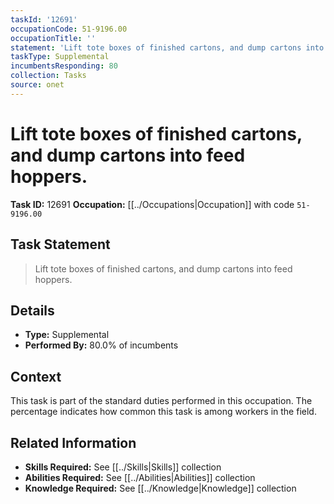 ```yaml
---
taskId: '12691'
occupationCode: 51-9196.00
occupationTitle: ''
statement: 'Lift tote boxes of finished cartons, and dump cartons into feed hoppers.'
taskType: Supplemental
incumbentsResponding: 80
collection: Tasks
source: onet
---
```

# Lift tote boxes of finished cartons, and dump cartons into feed hoppers.

**Task ID:** 12691
**Occupation:** [[../Occupations|Occupation]] with code `51-9196.00`

## Task Statement

> Lift tote boxes of finished cartons, and dump cartons into feed hoppers.

## Details

- **Type:** Supplemental
- **Performed By:** 80.0% of incumbents

## Context

This task is part of the standard duties performed in this occupation. The percentage indicates how common this task is among workers in the field.

## Related Information

- **Skills Required:** See [[../Skills|Skills]] collection
- **Abilities Required:** See [[../Abilities|Abilities]] collection
- **Knowledge Required:** See [[../Knowledge|Knowledge]] collection
